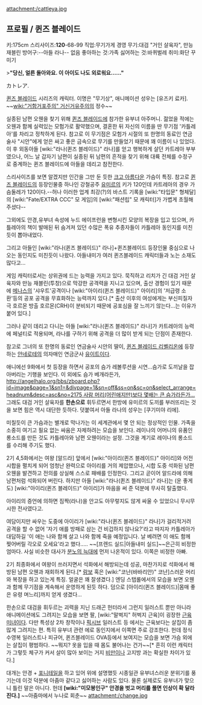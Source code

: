 attachment:/cattleya.jpg

== 프로필 / 퀸즈 블레이드 ==
키:175cm 
스리사이즈:'''120'''-68-99 
직업:무기가게 경영
무기:대검 "거인 살육자", 만능 재블린
방어구:--아들 라나-- 없음
좋아하는 것:가족
싫어하는 것:바퀴벌레
취미:화단 꾸미기

>'''"당신, 얼른 돌아와요. 이 아이도 나도 외로워요......"'''

カトレア.

[[퀸즈 블레이드]] 시리즈의 캐릭터. 이명은 "무기상", 애니메이션 성우는 [유즈키 료카]. ~~[[wiki:"거함거포주의" 거신거유주의]]의 정수~~

실종된 남편 오웬을 찾기 위해 [[퀸즈 블레이드]]에 참가한 유부녀 아주머니. 젊었을 적에는 오웬과 함께 실력있는 모험가로 활약했으며, 결혼한 뒤 자신의 이름을 딴 무기점 '카틀레아'를 차리고 정착하게 된다. 참고로 이 무기점은 모험가 시절의 또 한명의 동료인 연금술사 "시안"에게 얻은 싸고 좋은 금속으로 무기를 만들었기 때문에 꽤 이름이 나 있었다. 이 후 외동아들 [wiki:"라나(퀸즈 블레이드)" 라나]를 얻고 행복하게 살던 카트레아 부부였으나, 어느 날 갑자기 남편이 실종된 뒤 남편의 흔적을 찾기 위해 대륙 전체를 수정구로 중계하는 퀸즈 블레이드에 아들을 데리고 참전한다.

스리사이즈를 보면 알겠지만 인간을 그만 둔 듯한 [[크고 아름다운]] 가슴이 특징. 참고로 [[퀸즈 블레이드]]의 등장인물중 하나인 강철공주 [[유미르]]의 키가 120인데 카트레아의 경우 가슴둘레가 120이다.--허나 이러한 업계 최강(?)의 바스트 기록을 [wiki:"타입문" 형체달]의 [wiki:"Fate/EXTRA CCC" 모 게임]의 [wiki:"패션립" 모 캐릭터]가 가볍게 초월해주셨다--

그외에도 안경,유부녀 속성에 누드 에이프런을 변형시킨 모양의 복장을 입고 있으며, 카틀레아의 책이 발매된 뒤 숨겨져 있던 수많은 폭유 추종자들이 카틀레아 동인지를 미친듯이 뽑아내었다. 
 
그리고 아들인 [wiki:"라나(퀸즈 블레이드)" 라나]+퀸즈블레이드 등장인물 중심으로 나오는 동인지도 미친듯이 나왔다. 아들내미가 여러 퀸즈블레이드 캐릭터들과 노는 소재도 많다고...

게임 캐릭터로서는 상위권에 드는 능력을 가지고 있다. 묵직하고 리치가 긴 대검 거인 살육자와 만능 재블린(투창)으로 막강한 공격력을 지니고 있으며, 출산 경험이 있기 때문에 [[메나스]]의 '샤우트'공격이나 [wiki:"아이리(퀸즈 블레이드)" 아이리]의 '저급령 소환'등의 공포 공격을 무효화하는 능력까지 있다.[* 출산 이후의 여성에게는 부신피질자극 호르몬 방출 호르몬(CRH)이 분비되기 때문에 공포심을 잘 느끼기 않는다...는 이유가 붙어 있다.]

그러나 같이 데리고 다니는 아들 [wiki:"라나(퀸즈 블레이드)" 라나]가 카트레아의 능력에 페널티로 적용되며, 라나를 구하기 위해 공격을 더 많이 받게 되는 단점이 존재한다.

참고로 그녀의 또 한명의 동료인 연금술사 시안의 딸이, [[퀸즈 블레이드 리벨리온]]에 등장하는 [[안네로테]]의 의자매인 연금군사 [[유이트]]이다. 

애니에선 9화에서 첫 등장을 하면서 공포의 슴가 레볼루션을 시연...슴가로 도끼날을 잡아버리는 기행을 보인다. 이 외에도 슴가 베개라든가, [[http://angelhalo.org/bbs/zboard.php?id=image&page=1&sn1=&divpage=1&sn=off&ss=on&sc=on&select_arrange=headnum&desc=asc&no=2175 사람 머리(어린애지만)보다 몇배는 큰 슴가라든가...]] 그래도 대검 거인 살육자를 '''한손으로''' 휘두르면서 한방에 유미르의 도끼를 부러뜨리는 것을 보면 힘은 역시 대단한 듯하다. 덧붙여서 아들 라나의 성우는 [쿠기미야 리에].

미칠듯이 큰 가슴과는 별개로 막나가는 이 세계관에서 몇 안 되는 정상적인 인물. 가족을 소중히 여기고 필요 없는 싸움은 자제하려는 모습을 보인다. 레이나의 어머니의 유품인 롱소드를 만든 것도 카틀레아와 남편 오웬이라는 설정. 그것을 계기로 레이나의 롱소드를 수리해 주기도 했다.

2기 4,5화에서는 여왕 [알드라] 앞에서 [wiki:"아이리(퀸즈 블레이드)" 아이리]와 어전 시합을 펼치게 되어 엄청난 완력으로 아이리를 거의 제압했으나, 시합 도중 석화된 남편 오웬을 발견하고 전의를 상실해 스스로 패배를 인정한다. 그리고 곧이어 알드라에 의해 남편처럼 석화되어 버린다. 하지만 아들 [wiki:"라나(퀸즈 블레이드)" 라나]는 (운 좋게도) [wiki:"아이리(퀸즈 블레이드)" 아이리]가 마음을 써 준 덕분에 무사히 탈출했다.

아이리의 증언에 의하면 짐짝(라나)을 안고도 아무렇지도 않게 싸울 수 있었으니 무시무시한 전사였다고.

여담이지만 싸우는 도중에 아이리가 [wiki:"라나(퀸즈 블레이드)" 라나]가 걸리적거려 공격을 할 수 없어 '자기 애를 방패로 삼는 건 비겁하지 않나요?'라고 따지자 카틀레아가 대답하길 '이 애는 나와 함께 살고 나와 함께 죽을 예정입니다. 날 베려면 이 애도 함께 찢어버릴 각오로 오세요'라고 했다..... ~~[프렌드 실드|아들내미 실드]~~은근히 비정한 엄마다. 사실 비슷한 대사가 [[분노의 늑대]]에 먼저 나온적이 있다. 이쪽은 비정한 아빠.

2기 최종화에서 여왕이 쓰러지면서 석화에서 해방되는데 성공, 마찬가지로 석화에서 해방된 남편 오웬과 재회하게 된다.[* [[람보]] 혹은 [wiki:"코난(바바리안)" 코난]스러운 머리와 복장을 하고 있는게 특징. 얼굴은 꽤 잘생겼다.] 엔딩 스탭롤에서의 모습을 보면 오웬과 함께 무기점을 계속해서 운영하게 된듯 하다. 덤으로 [아이리(퀸즈 블레이드)|몸매 좋은 유령 며느리]까지 얻게 생겼다...

한손으로 대검을 휘두르는 괴력을 지닌 드래곤 헌터라서 그런지 일러스트 뿐만 아니라 애니메이션에도 그려지는 모습을 보면 팔, [wiki:"말벅지" 허벅지 근육]이 굉장한 [[근육미녀]]이다. 다만 특성상 2차 창작이나 [[픽시브]] 일러스트 등 에서는 근육보다는 살집이 좀 많게 그려지는 편. 특히 유부녀 관련 에로 동인지에서 이쪽면 주로 강조한다. 헌데 정식 수영복 일러스트나 피규어, 퀸즈블레이드 OVA등에서 보여지는 모습을 보면 가슴 외에는 살집이 평범하다. ~~뭐지? 옷을 입을 때 몸도 불어나는 건가~~[* 흔히 이런 캐릭터가 그렇듯 체구가 커서 살이 많아 보이는 거지 [[비만]]이나 고지방 과는 확실한 차이가 있다.]

대개는 안경 + [[포니테일]]을 하고 있어 위에 설명했듯 시종일관 유부녀스러운 분위기를 풍기는데 이것 덕분에 아줌마 같다고 싫어하는 사람도 있다. 물론 실제로도 유부녀가 맞으니 틀린 말은 아니다. 헌데  '''[wiki:"미모봉인구" 안경을 벗고 머리를 풀면 인상이 확 달라진다.]''' ~~아줌마에서 누나로 회춘~~
attachment:/change.jpg
